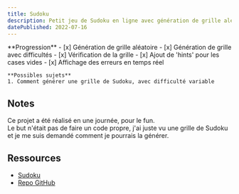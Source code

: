```yaml
---
title: Sudoku
description: Petit jeu de Sudoku en ligne avec génération de grille aléatoire, vérification, solution et tips.
datePublished: 2022-07-16
---
```


<UrlPreview url="https://sudoku.vahor.fr/"/>

<Wip>
    **Progression**
    - [x] Génération de grille aléatoire
    - [x] Génération de grille avec difficultés
    - [x] Vérification de la grille
    - [x] Ajout de 'hints' pour les cases vides
    - [x] Affichage des erreurs en temps réel

    **Possibles sujets**
    1. Comment générer une grille de Sudoku, avec difficulté variable
</Wip>

## Notes

Ce projet a été réalisé en une journée, pour le fun.<br/>
Le but n'était pas de faire un code propre, j'ai juste vu une grille de Sudoku et je me suis demandé comment je pourrais la générer.

## Ressources
- [Sudoku](https://en.wikipedia.org/wiki/Sudoku)
- [Repo GitHub](https://github.com/vahor/sudoku-solver)

